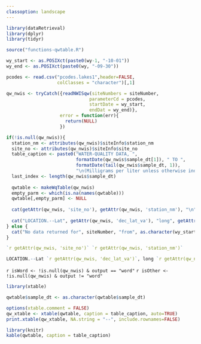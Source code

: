 ```yaml
---
classoption: landscape
---
```


```r
library(dataRetrieval)
library(dplyr)
library(tidyr)

source("functions-qwtable.R")
```

```r
wy_start <- as.POSIXct(paste0(wy-1, "-10-01"))
wy_end <- as.POSIXct(paste0(wy, "-09-30"))

pcodes <- read.csv("pcodes.lakes1",header=FALSE,
                   colClasses = "character")[,1]

qw_nwis <- tryCatch({readNWISqw(siteNumbers = siteNumber, 
                               parameterCd = pcodes, 
                               startDate = wy_start, 
                               endDat = wy_end)},
                    error = function(err){
                      return(NULL)
                    })

if(!is.null(qw_nwis)){
  station_nm <- attributes(qw_nwis)$siteInfo$station_nm
  site_no <- attributes(qw_nwis)$siteInfo$site_no
  table_caption <- paste0("WATER-QUALITY DATA, ", 
                          formatDate(qw_nwis$sample_dt[1]), " TO ",
                          formatDate(tail(qw_nwis$sample_dt, 1)), 
                          "\n(Milligrams per liter unless otherwise indicated)")
  last_index <- length(qw_nwis$sample_dt)
  
  qwtable <- makeWqTable(qw_nwis)
  empty_parm <- which(is.na(names(qwtable)))
  qwtable[,empty_parm] <- NULL
  
  cat(getAttr(qw_nwis, 'site_no'), getAttr(qw_nwis, 'station_nm'), "\n")
  
  cat("LOCATION.--Lat", getAttr(qw_nwis, 'dec_lat_va'), "long", getAttr(qw_nwis, 'dec_long_va'))
} else {
  cat("No data returned for", siteNumber, "from", as.character(wy_start), "to", as.character(wy_end))
}
```

```r
`r getAttr(qw_nwis, 'site_no')` `r getAttr(qw_nwis, 'station_nm')`

LOCATION.--Lat `r getAttr(qw_nwis, 'dec_lat_va')`, long `r getAttr(qw_nwis, 'dec_long_va')` 
```

`r isWord <- !is.null(qw_nwis) & output == "word"`
`r isOther <- !is.null(qw_nwis) & output != "word"`

```r
library(xtable)

qwtable$sample_dt <- as.character(qwtable$sample_dt)

options(xtable.comment = FALSE)
qw_xtable <- xtable(qwtable, caption = table_caption, auto=TRUE)
print.xtable(qw_xtable, NA.string = "--", include.rownames=FALSE)
```


```r
library(knitr)
kable(qwtable, caption = table_caption)
```

